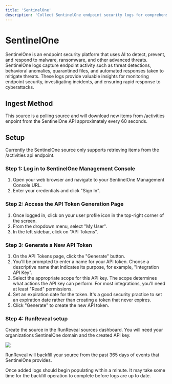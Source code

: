 ```yaml
---
title: 'SentinelOne'
description: 'Collect SentinelOne endpoint security logs for comprehensive threat detection and response. Monitor endpoint activity, behavioral anomalies, and automated threat mitigation across your organization.'
---
```


# SentinelOne

SentinelOne is an endpoint security platform that uses AI to detect, prevent, and respond to malware, ransomware, and other advanced threats. SentinelOne logs capture endpoint activity such as threat detections, behavioral anomalies, quarantined files, and automated responses taken to mitigate threats. These logs provide valuable insights for monitoring endpoint security, investigating incidents, and ensuring rapid response to cyberattacks.

## Ingest Method

This source is a polling source and will download new items from /activities enpoint from the SentinelOne API approximately every 60 seconds.

## Setup 

Currently the SentinelOne source only supports retrieving items from the /activities api endpoint.

### Step 1: Log in to SentinelOne Management Console

1. Open your web browser and navigate to your SentinelOne Management Console URL.
2. Enter your credentials and click "Sign In".

### Step 2: Access the API Token Generation Page

1. Once logged in, click on your user profile icon in the top-right corner of the screen.
2. From the dropdown menu, select "My User".
3. In the left sidebar, click on "API Tokens".

### Step 3: Generate a New API Token

1. On the API Tokens page, click the "Generate" button.
2. You'll be prompted to enter a name for your API token. Choose a descriptive name that indicates its purpose, for example, "Integration API Key".
3. Select the appropriate scope for this API key. The scope determines what actions the API key can perform. For most integrations, you'll need at least "Read" permissions.
4. Set an expiration date for the token. It's a good security practice to set an expiration date rather than creating a token that never expires.
5. Click "Generate" to create the new API token.

### Step 4: RunReveal setup

Create the source in the RunReveal sources dashboard. You will need your organizations SentinelOne domain and the created API key.

<img src="/sentinelone-1.png"/>

RunReveal will backfill your source from the past 365 days of events that SentinelOne provides.

Once added logs should begin populating within a minute. It may take some time for the backfill operation to complete before logs are up to date.

